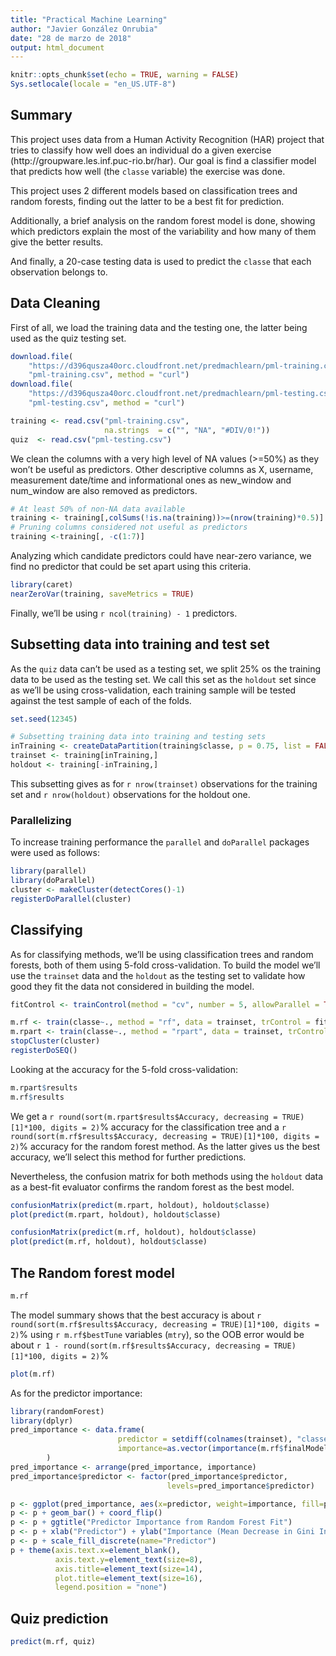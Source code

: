 ```yaml
---
title: "Practical Machine Learning"
author: "Javier González Onrubia"
date: "28 de marzo de 2018"
output: html_document
---
```


```r
knitr::opts_chunk$set(echo = TRUE, warning = FALSE)
Sys.setlocale(locale = "en_US.UTF-8")
```

## Summary
This project uses data from a Human Activity Recognition (HAR) project that tries 
to classify how well does an individual do a given exercise
(http://groupware.les.inf.puc-rio.br/har). Our goal is find a classifier model
that predicts how well (the `classe` variable) the exercise was done.

This project uses 2 different models based on classification trees and random
forests, finding out the latter to be a best fit for prediction.

Additionally, a brief analysis on the random forest model is done, showing which predictors explain the most of the variability and how many of them give the better results.

And finally, a 20-case testing data is used to predict the `classe` that each
observation belongs to.

## Data Cleaning 

First of all, we load the training data and the testing one, the latter being
used as the quiz testing set.

```r
download.file(
    "https://d396qusza40orc.cloudfront.net/predmachlearn/pml-training.csv",
    "pml-training.csv", method = "curl")
download.file(
    "https://d396qusza40orc.cloudfront.net/predmachlearn/pml-testing.csv",
    "pml-testing.csv", method = "curl")

training <- read.csv("pml-training.csv", 
                     na.strings  = c("", "NA", "#DIV/0!"))
quiz  <- read.csv("pml-testing.csv")
```

We clean the columns with a very high level of NA values (>=50%) as they
won't be useful as predictors. Other descriptive columns as X, username, 
measurement date/time and informational ones as new_window and num_window are
also removed as predictors.

```r
# At least 50% of non-NA data available
training <- training[,colSums(!is.na(training))>=(nrow(training)*0.5)]
# Pruning columns considered not useful as predictors
training <-training[, -c(1:7)]
```

Analyzing which candidate predictors could have near-zero variance, we find no
predictor that could be set apart using this criteria.

```r
library(caret)
nearZeroVar(training, saveMetrics = TRUE)
```

Finally, we'll be using `r ncol(training) - 1` predictors.

## Subsetting data into training and test set

As the `quiz` data can't be used as a testing set, we split 25% os the training
data to be used as the testing set. We call this set as the `holdout` set since
as we'll be using cross-validation, each training sample will be tested against
the test sample of each of the folds.

```r
set.seed(12345)

# Subsetting training data into training and testing sets
inTraining <- createDataPartition(training$classe, p = 0.75, list = FALSE)
trainset <- training[inTraining,]
holdout <- training[-inTraining,]
```

This subsetting gives as for `r nrow(trainset)` observations for the training 
set and `r nrow(holdout)` observations for the holdout one.

### Parallelizing

To increase training performance the `parallel` and `doParallel` packages were
used as follows:

```r
library(parallel)
library(doParallel)
cluster <- makeCluster(detectCores()-1)
registerDoParallel(cluster)
```

## Classifying

As for classifying methods, we'll be using classification trees and random 
forests, both of them using 5-fold cross-validation. To build the model we'll
use the `trainset` data and the `holdout` as the testing set to validate
how good they fit the data not considered in building the model.

```r
fitControl <- trainControl(method = "cv", number = 5, allowParallel = TRUE)

m.rf <- train(classe~., method = "rf", data = trainset, trControl = fitControl)
m.rpart <- train(classe~., method = "rpart", data = trainset, trControl = fitControl)
stopCluster(cluster)
registerDoSEQ()
```

Looking at the accuracy for the 5-fold cross-validation:

```r
m.rpart$results
m.rf$results
```

We get a `r round(sort(m.rpart$results$Accuracy, decreasing = TRUE)[1]*100, digits = 2)`% accuracy
for the classification tree and a 
`r round(sort(m.rf$results$Accuracy, decreasing = TRUE)[1]*100, digits = 2)`%
accuracy for the random forest method. As the latter gives us the best accuracy,
we'll select this method for further predictions.

Nevertheless, the confusion matrix for both methods using the `holdout` data
as a best-fit evaluator confirms the random forest as the best model.

```r
confusionMatrix(predict(m.rpart, holdout), holdout$classe)
plot(predict(m.rpart, holdout), holdout$classe)
```

```r
confusionMatrix(predict(m.rf, holdout), holdout$classe)
plot(predict(m.rf, holdout), holdout$classe)
```

## The Random forest model

```r
m.rf
```
The model summary shows that the best accuracy is about 
`r round(sort(m.rf$results$Accuracy, decreasing = TRUE)[1]*100, digits = 2)`% 
using `r m.rf$bestTune` variables (`mtry`), so the OOB error would be about
`r 1 - round(sort(m.rf$results$Accuracy, decreasing = TRUE)[1]*100, digits = 2)`%

```r
plot(m.rf)
```

As for the predictor importance:

```r
library(randomForest)
library(dplyr)
pred_importance <- data.frame(
                        predictor = setdiff(colnames(trainset), "classe"),
                        importance=as.vector(importance(m.rf$finalModel))
        )
pred_importance <- arrange(pred_importance, importance)
pred_importance$predictor <- factor(pred_importance$predictor,
                                   levels=pred_importance$predictor)

p <- ggplot(pred_importance, aes(x=predictor, weight=importance, fill=predictor))
p <- p + geom_bar() + coord_flip()
p <- p + ggtitle("Predictor Importance from Random Forest Fit")
p <- p + xlab("Predictor") + ylab("Importance (Mean Decrease in Gini Index)")
p <- p + scale_fill_discrete(name="Predictor")
p + theme(axis.text.x=element_blank(),
          axis.text.y=element_text(size=8),
          axis.title=element_text(size=14),
          plot.title=element_text(size=16),
          legend.position = "none")
```

## Quiz prediction

```r
predict(m.rf, quiz)
```

